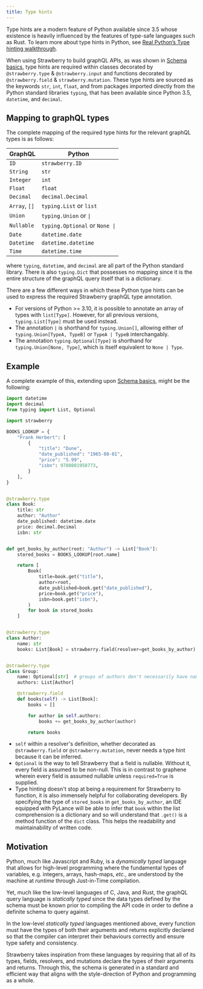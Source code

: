 ```yaml
---
title: Type hints
---
```



Type hints are a modern feature of Python available since 3.5 whose existence is
heavily influenced by the features of type-safe languages such as Rust. To learn
more about type hints in Python, see
[Real Python’s Type hinting walkthrough](https://realpython.com/lessons/type-hinting/).

When using Strawberry to build graphQL APIs, as was shown in
[Schema basics](https://strawberry.rocks/docs/general/schema-basics), type hints
are required within classes decorated by `@strawberry.type` &
`@strawberry.input` and functions decorated by `@strawberry.field` &
`strawberry.mutation`. These type hints are sourced as the keywords `str`,
`int`, `float`, and from packages imported directly from the Python standard
libraries `typing`, that has been available since Python 3.5, `datetime`, and
`decimal`.

## Mapping to graphQL types

The complete mapping of the required type hints for the relevant graphQL types
is as follows:

| GraphQL       | Python                         |
| ------------- | ------------------------------ |
| `ID`          | `strawberry.ID`                |
| `String`      | `str`                          |
| `Integer`     | `int`                          |
| `Float`       | `float`                        |
| `Decimal`     | `decimal.Decimal`              |
| `Array`, `[]` | `typing.List` or `list`        |
| `Union`       | `typing.Union` or `\|`         |
| `Nullable`    | `typing.Optional` or `None \|` |
| `Date`        | `datetime.date`                |
| `Datetime`    | `datetime.datetime`            |
| `Time`        | `datetime.time`                |

where `typing`, `datetime`, and `decimal` are all part of the Python standard
library. There is also `typing.Dict` that possesses no mapping since it is the
entire structure of the graphQL query itself that is a dictionary.

There are a few different ways in which these Python type hints can be used to
express the required Strawberry graphQL type annotation.

- For versions of Python >= 3.10, it is possible to annotate an array of types
  with `list[Type]`. However, for all previous versions, `typing.List[Type]`
  must be used instead.
- The annotation `|` is shorthand for `typing.Union[]`, allowing either of
  `typing.Union[TypeA, TypeB]` or `TypeA | TypeB` interchangably.
- The annotation `typing.Optional[Type]` is shorthand for
  `typing.Union[None, Type]`, which is itself equivalent to `None | Type`.

## Example

A complete example of this, extending upon
[Schema basics](https://strawberry.rocks/docs/general/schema-basics), might be
the following:

```python
import datetime
import decimal
from typing import List, Optional

import strawberry

BOOKS_LOOKUP = {
    "Frank Herbert": [
        {
            "title": "Dune",
            "date_published": "1965-08-01",
            "price": "5.99",
            "isbn": 9780801950773,
        }
    ],
}


@strawberry.type
class Book:
    title: str
    author: "Author"
    date_published: datetime.date
    price: decimal.Decimal
    isbn: str


def get_books_by_author(root: "Author") -> List["Book"]:
    stored_books = BOOKS_LOOKUP[root.name]

    return [
        Book(
            title=book.get("title"),
            author=root,
            date_published=book.get("date_published"),
            price=book.get("price"),
            isbn=book.get("isbn"),
        )
        for book in stored_books
    ]


@strawberry.type
class Author:
    name: str
    books: List[Book] = strawberry.field(resolver=get_books_by_author)


@strawberry.type
class Group:
    name: Optional[str]  # groups of authors don't necessarily have names
    authors: List[Author]

    @strawberry.field
    def books(self) -> List[Book]:
        books = []

        for author in self.authors:
            books += get_books_by_author(author)

        return books
```

- `self` within a resolver's definition, whether decorated as
  `@strawberry.field` or `@strawberry.mutation`, never needs a type hint because
  it can be inferred.
- `Optional` is the way to tell Strawberry that a field is nullable. Without it,
  every field is assumed to be non-null. This is in contrast to graphene wherein
  every field is assumed nullable unless `required=True` is supplied.
- Type hinting doesn't stop at being a requirement for Strawberry to function,
  it is also immensely helpful for collaborating developers. By specifying the
  type of `stored_books` in `get_books_by_author`, an IDE equipped with PyLance
  will be able to infer that `book` within the list comprehension is a
  dictionary and so will understand that `.get()` is a method function of the
  `dict` class. This helps the readability and maintainability of written code.

## Motivation

Python, much like Javascript and Ruby, is a _dynamically typed_ language that
allows for high-level programming where the fundamental types of variables, e.g.
integers, arrays, hash-maps, _etc._, are understood by the machine at _runtime_
through Just-in-Time compilation.

Yet, much like the low-level languages of C, Java, and Rust, the graphQL query
language is _statically typed_ since the data types defined by the schema must
be known prior to compiling the API code in order to define a definite schema to
query against.

In the low-level _statically typed_ languages mentioned above, every function
must have the types of both their arguments and returns explicitly declared so
that the compiler can interpret their behaviours correctly and ensure type
safety and consistency.

Strawberry takes inspiration from these languages by requiring that all of its
types, fields, resolvers, and mutations declare the types of their arguments and
returns. Through this, the schema is generated in a standard and efficient way
that aligns with the style-direction of Python and programming as a whole.
